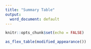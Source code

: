 ```yaml
---
title: "Summary Table"
output:
  word_document: default
---
```


```r
knitr::opts_chunk$set(echo = FALSE)
```


```r
as_flex_table(modified_appearance())
```


